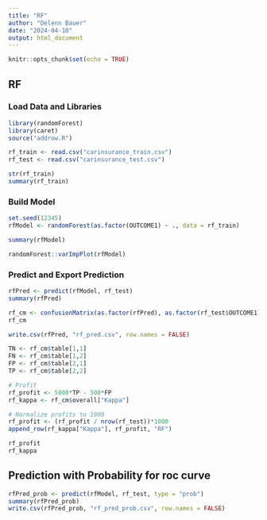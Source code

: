 ---
title: "RF"
author: "Delenn Bauer"
date: "2024-04-10"
output: html_document
---

```{r setup, include=FALSE}
knitr::opts_chunk$set(echo = TRUE)
```

## RF

### Load Data and Libraries

```{r}
library(randomForest)
library(caret)
source("addrow.R")

rf_train <- read.csv("carinsurance_train.csv")
rf_test <- read.csv("carinsurance_test.csv")

str(rf_train)
summary(rf_train)
```
### Build Model

```{r, cache=TRUE}
set.seed(12345)
rfModel <- randomForest(as.factor(OUTCOME1) ~ ., data = rf_train)

summary(rfModel)
```

```{r, cache=TRUE}
randomForest::varImpPlot(rfModel)
```


### Predict and Export Prediction
```{r, cache=TRUE}
rfPred <- predict(rfModel, rf_test)
summary(rfPred)
```

```{r, cache=TRUE}
rf_cm <- confusionMatrix(as.factor(rfPred), as.factor(rf_test$OUTCOME1), positive = "1")
rf_cm

write.csv(rfPred, "rf_pred.csv", row.names = FALSE)
```

```{r, cache=TRUE}
TN <- rf_cm$table[1,1]
FN <- rf_cm$table[1,2]
FP <- rf_cm$table[2,1]
TP <- rf_cm$table[2,2]

# Profit
rf_profit <- 5000*TP - 500*FP
rf_kappa <- rf_cm$overall["Kappa"]

# Normalize profits to 1000
rf_profit <- (rf_profit / nrow(rf_test))*1000
append_row(rf_kappa["Kappa"], rf_profit, "RF")

rf_profit
rf_kappa
```

## Prediction with Probability for roc curve
```{r, cache=TRUE}
rfPred_prob <- predict(rfModel, rf_test, type = "prob")
summary(rfPred_prob)
write.csv(rfPred_prob, "rf_pred_prob.csv", row.names = FALSE)
```

